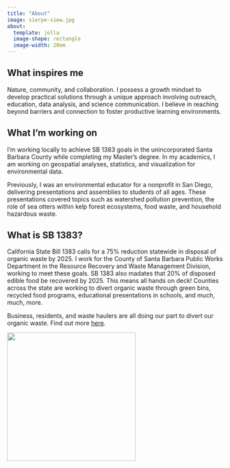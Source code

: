 ```yaml
---
title: "About"
image: sierpe-view.jpg
about:
  template: jolla
  image-shape: rectangle
  image-width: 20em
---
```


## What inspires me

Nature, community, and collaboration. I possess a growth mindset to develop practical solutions through a unique approach involving outreach, education, data analysis, and science communication. I believe in reaching beyond barriers and connection to foster productive learning environments. 

## What I'm working on

I'm working locally to achieve SB 1383 goals in the unincorporated Santa Barbara County while completing my Master's degree. In my academics, I am working on geospatial analyses, statistics, and visualization for environmental data.

Previously, I was an environmental educator for a nonprofit in San Diego, delivering presentations and assemblies to students of all ages. These presentations covered topics such as watershed pollution prevention, the role of sea otters within kelp forest ecosystems, food waste, and household hazardous waste. 

## What is SB 1383?

California State Bill 1383 calls for a 75% reduction statewide in disposal of organic waste by 2025. I work for the County of Santa Barbara Public Works Department in the Resource Recovery and Waste Management Division, working to meet these goals. SB 1383 also madates that 20% of disposed edible food be recovered by 2025. This means all hands on deck! Counties across the state are working to divert organic waste through green bins, recycled food programs, educational presentations in schools, and much, much, more. 


Business, residents, and waste haulers are all doing our part to divert our organic waste. Find out more [here](https://lessismore.org/).

  
  <img style="float: center" width="300" height="300" src="colorado-hike.jpg"/>
  
  

  

  
  
  
  